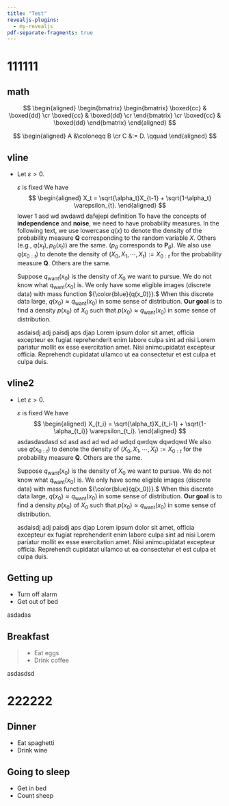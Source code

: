 ```yaml
---
title: "Test"
revealjs-plugins:
  - my-revealjs
pdf-separate-fragments: true
---     
```

# 111111


## math

$$
\begin{aligned}
  \begin{bmatrix}
    \begin{bmatrix}
    \boxed{cc} & \boxed{dd} \cr 
    \boxed{cc} & \boxed{dd} \cr 
  \end{bmatrix} \cr 
    \boxed{cc} & \boxed{dd}
  \end{bmatrix}
\end{aligned}
$$

$$
\begin{aligned}
  A &\coloneqq B \cr
  C &:= D. \qquad  
\end{aligned}
$$

## vline
- [Let $\varepsilon > 0.$]{.fragment}
  
  :::: {.vline .fragment}
  [$\varepsilon$ is fixed]{.vtext}
  We have 
  $$
  \begin{aligned}
    X_t = \sqrt{\alpha_t}X_{t-1} + \sqrt{1-\alpha_t} \varepsilon_{t}.
  \end{aligned}
  $$
  lower 1 asd wd awdawd dafejepi definition
  To have the concepts of **independence** and **noise**, 
  we need to have probability measures.
  In the following text, we use lowercase $q(x)$ to denote the density of the probability measure $\mathbf{Q}$ corresponding to the random variable $X.$
  Others (e.g., $q(x_t),p_{\theta}(x_t)$) are the same. 
  ($p_{\theta}$ corresponds to $\mathbf{P}_{\theta}$).
  We also use $q(x_{0:t})$ to denote the density of $(X_0,X_1,\cdots,X_t):=X_{0:t}$ for the probability measure $\mathbf{Q}.$
  Others are the same.

  Suppose $q_{\text{want}}(x_0)$ is the density of $X_0$ we want to pursue.
  We do not know what $q_{\text{want}}(x_0)$ is.
  We only have some eligible images (discrete data) with mass function ${\color{blue}{q(x_0)}}.$
  When this discrete data large, $q(x_0)\approx q_{\text{want}}(x_0)$ in some sense of distribution.
  **Our goal** is to find a density $p(x_0)$ of $X_0$ such that $p(x_0)\approx q_{\text{want}}(x_0)$ in some sense of distribution.

  ::: {.vline .fragment}
  [asdaisdj adj paisdj aps djap]{.vtext}
  Lorem ipsum dolor sit amet, officia excepteur ex fugiat reprehenderit enim
  labore culpa sint ad nisi Lorem pariatur mollit ex esse exercitation amet. Nisi
  animcupidatat excepteur officia. Reprehendt cupidatat ullamco ut ea consectetur et est culpa et
  culpa duis.
  :::

  ::::


## vline2
- Let $\varepsilon > 0.$
  
  :::: {.vline}
  [$\varepsilon$ is fixed]{.vtext}
  We have 
  $$
  \begin{aligned}
    X_{t_i} = \sqrt{\alpha_t}X_{t_i-1} + \sqrt{1-\alpha_{t_i}} \varepsilon_{t_i}.
  \end{aligned}
  $$
  asdasdasdasd sd asd asd ad wd ad wdqd qwdqw dqwdqwd 
  We also use $q(x_{0:t})$ to denote the density of $(X_0,X_1,\cdots,X_t):=X_{0:t}$ for the probability measure $\mathbf{Q}.$
  Others are the same.

  Suppose $q_{\text{want}}(x_0)$ is the density of $X_0$ we want to pursue.
  We do not know what $q_{\text{want}}(x_0)$ is.
  We only have some eligible images (discrete data) with mass function ${\color{blue}{q(x_0)}}.$
  When this discrete data large, $q(x_0)\approx q_{\text{want}}(x_0)$ in some sense of distribution.
  **Our goal** is to find a density $p(x_0)$ of $X_0$ such that $p(x_0)\approx q_{\text{want}}(x_0)$ in some sense of distribution.

  ::: {.vline}
  [asdaisdj adj paisdj aps djap]{.vtext}
  Lorem ipsum dolor sit amet, officia excepteur ex fugiat reprehenderit enim
  labore culpa sint ad nisi Lorem pariatur mollit ex esse exercitation amet. Nisi
  animcupidatat excepteur officia. Reprehendt cupidatat ullamco ut ea consectetur et est culpa et
  culpa duis.
  :::

  ::::

## Getting up

- Turn off alarm
- Get out of bed

asdadas

## Breakfast

> - Eat eggs
- Drink coffee

::: {.callout-note}
asdasdsd
:::

# 222222

## Dinner

- Eat spaghetti
- Drink wine

## Going to sleep

- Get in bed
- Count sheep
